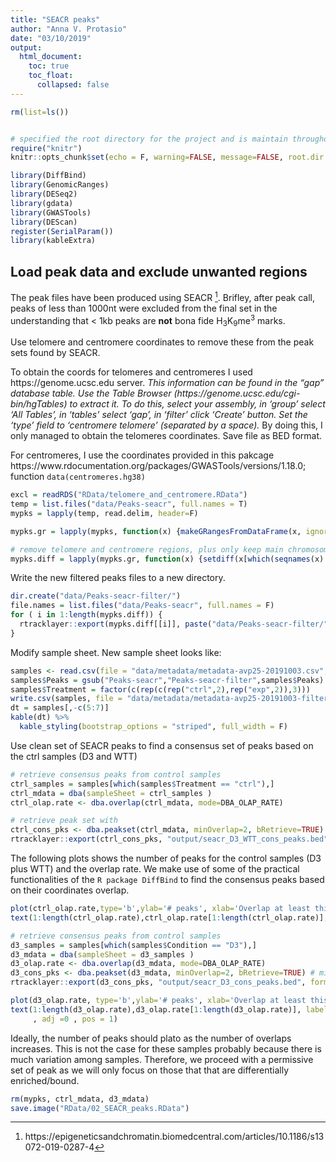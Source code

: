 ```yaml
---
title: "SEACR peaks"
author: "Anna V. Protasio"
date: "03/10/2019"
output:
  html_document:
    toc: true
    toc_float:
      collapsed: false
---
```


```r
rm(list=ls())


# specified the root directory for the project and is maintain throughout Notebook
require("knitr")
knitr::opts_chunk$set(echo = F, warning=FALSE, message=FALSE, root.dir = "/Volumes/GoogleDrive/Shared drives/Douse_Protasio/git_repo/cut_and_run_douse")

```

```r
library(DiffBind)
library(GenomicRanges)
library(DESeq2)
library(gdata)
library(GWASTools)
library(DEScan)
register(SerialParam())
library(kableExtra)

```

## Load peak data and exclude unwanted regions

The peak files have been produced using SEACR [^1]. Brifley, after peak call, peaks of less than 1000nt were excluded from the final set in the understanding that < 1kb peaks are **not** bona fide H~3~K~9~me^3^ marks.  

[^1]: https://epigeneticsandchromatin.biomedcentral.com/articles/10.1186/s13072-019-0287-4

Use telomere and centromere coordinates to remove these from the peak sets found by SEACR. 

To obtain the coords for telomeres and centromeres I used https://genome.ucsc.edu server. *This information can be found in the "gap" database table. Use the Table Browser (https://genome.ucsc.edu/cgi-bin/hgTables) to extract it. To do this, select your assembly, in 'group' select 'All Tables', in 'tables' select 'gap', in 'filter' click 'Create' button. Set the 'type' field to 'centromere telomere' (separated by a space).* By doing this, I only managed to obtain the telomeres coordinates. Save file as BED format. 

For centromeres, I use the coordinates provided in this pakcage https://www.rdocumentation.org/packages/GWASTools/versions/1.18.0; function `data(centromeres.hg38)`


```r
excl = readRDS("RData/telomere_and_centromere.RData")
temp = list.files("data/Peaks-seacr", full.names = T)
mypks = lapply(temp, read.delim, header=F)

mypks.gr = lapply(mypks, function(x) {makeGRangesFromDataFrame(x, ignore.strand=T, seqnames.field="V1", start.field="V2",end.field="V3")} )

# remove telomere and centromere regions, plus only keep main chromosomes (those named in "excl")
mypks.diff = lapply(mypks.gr, function(x) {setdiff(x[which(seqnames(x) %in% seqnames(excl))],excl)})

```

Write the new filtered peaks files to a new directory.

```r
dir.create("data/Peaks-seacr-filter/")
file.names = list.files("data/Peaks-seacr", full.names = F)
for ( i in 1:length(mypks.diff)) {
  rtracklayer::export(mypks.diff[[i]], paste("data/Peaks-seacr-filter/",file.names[i],sep = ""), format = "BED")
}
```

Modify sample sheet. New sample sheet looks like:

```r
samples <- read.csv(file = "data/metadata/metadata-avp25-20191003.csv",  header = T)
samples$Peaks = gsub("Peaks-seacr","Peaks-seacr-filter",samples$Peaks)
samples$Treatment = factor(c(rep(c(rep("ctrl",2),rep("exp",2)),3)))
write.csv(samples, file = "data/metadata/metadata-avp25-20191003-filter.csv")
dt = samples[,-c(5:7)]
kable(dt) %>%
  kable_styling(bootstrap_options = "striped", full_width = F)
```

Use clean set of SEACR peaks to find a consensus set of peaks based on the ctrl samples (D3 and WTT)

```r
# retrieve consensus peaks from control samples
ctrl_samples = samples[which(samples$Treatment == "ctrl"),]
ctrl_mdata = dba(sampleSheet = ctrl_samples )
ctrl_olap.rate <- dba.overlap(ctrl_mdata, mode=DBA_OLAP_RATE)
```

```r
# retrieve peak set with
ctrl_cons_pks <- dba.peakset(ctrl_mdata, minOverlap=2, bRetrieve=TRUE)  # minOverlap NOT WORKING
rtracklayer::export(ctrl_cons_pks, "output/seacr_D3_WTT_cons_peaks.bed", format = "BED")
```

The following plots shows the number of peaks for the control samples (D3 plus WTT) and the overlap rate. We make use of some of the practical functionalities of the `R package DiffBind` to find the consensus peaks based on their coordinates overlap. 

[^2]: https://bioconductor.org/packages/release/bioc/html/DiffBind.html

```r
plot(ctrl_olap.rate,type='b',ylab='# peaks', xlab='Overlap at least this many samples', main = "control samples (D3 + WTT)")
text(1:length(ctrl_olap.rate),ctrl_olap.rate[1:length(ctrl_olap.rate)], labels = ctrl_olap.rate[1:length(ctrl_olap.rate)], adj =0 , pos = 1 )
```

```r
# retrieve consensus peaks from control samples
d3_samples = samples[which(samples$Condition == "D3"),]
d3_mdata = dba(sampleSheet = d3_samples )
d3_olap.rate <- dba.overlap(d3_mdata, mode=DBA_OLAP_RATE)
d3_cons_pks <- dba.peakset(d3_mdata, minOverlap=2, bRetrieve=TRUE) # minOverlap NOT WORKING
rtracklayer::export(d3_cons_pks, "output/seacr_D3_cons_peaks.bed", format = "BED")
```

```r
plot(d3_olap.rate, type='b',ylab='# peaks', xlab='Overlap at least this many samples', main = "D3 samples only")
text(1:length(d3_olap.rate),d3_olap.rate[1:length(d3_olap.rate)], labels = d3_olap.rate[1:length(d3_olap.rate)]
     , adj =0 , pos = 1)
```


Ideally, the number of peaks should plato as the number of overlaps increases. This is not the case for these samples probably because there is much variation among samples. Therefore, we proceed with a permissive set of peak as we will only focus on those that that are differentially enriched/bound.

```r
rm(mypks, ctrl_mdata, d3_mdata)
save.image("RData/02_SEACR_peaks.RData")
```

